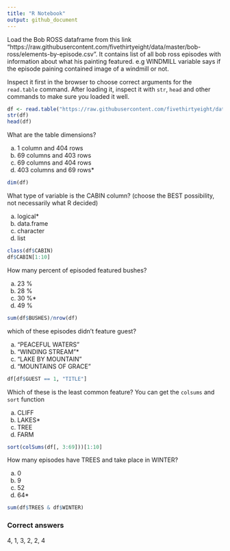 ```yaml
---
title: "R Notebook"
output: github_document
---
```


Load the Bob ROSS dataframe from this link "https://raw.githubusercontent.com/fivethirtyeight/data/master/bob-ross/elements-by-episode.csv". It contains list of all bob ross episodes with information about what his painting featured. e.g WINDMILL variable says if the episode paining contained image of a windmill or not.

Inspect it first in the browser to choose correct arguments for the `read.table` command. After loading it, inspect it with `str`, `head` and other commands to make sure you loaded it well. 

```r
df <- read.table("https://raw.githubusercontent.com/fivethirtyeight/data/master/bob-ross/elements-by-episode.csv", sep=",", header = T, stringsAsFactors = F)
str(df)
head(df)
```

What are the table dimensions?

a) 1 column and 404 rows
b) 69 columns and 403 rows
c) 69 columns and 404 rows
d) 403 columns and 69 rows*
```r
dim(df)
```

What type of variable is the CABIN column? (choose the BEST possibility, not necessarily what R decided)

a) logical*
b) data.frame
c) character
d) list
```r
class(df$CABIN)
df$CABIN[1:10]
```

How many percent of episoded featured bushes?

a) 23 %
b) 28 %
c) 30 %*
d) 49 %
```r
sum(df$BUSHES)/nrow(df)
```

which of these episodes didn't feature guest?

a) "PEACEFUL WATERS"
b) "WINDING STREAM"*
c) "LAKE BY MOUNTAIN"
d) "MOUNTAINS OF GRACE"

```r
df[df$GUEST == 1, "TITLE"]
```

Which of these is the least common feature? You can get the `colsums` and `sort` function

a) CLIFF
b) LAKES*
c) TREE
d) FARM

```r
sort(colSums(df[, 3:69]))[1:10]
```

How many episodes have TREES and take place in WINTER?

a) 0
b) 9
c) 52
d) 64*

```r
sum(df$TREES & df$WINTER)
```


### Correct answers
4, 1, 3, 2, 2, 4